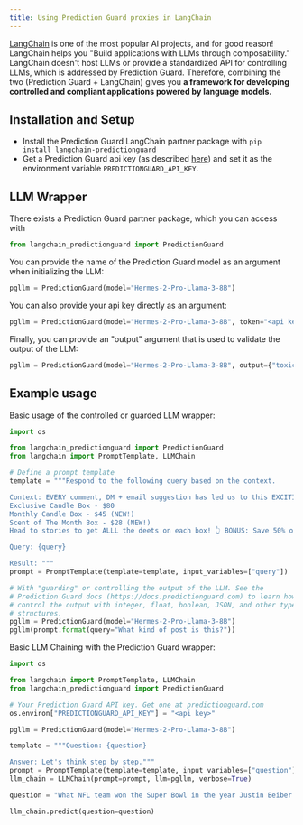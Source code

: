 ```yaml
---
title: Using Prediction Guard proxies in LangChain
---
```


[LangChain](https://github.com/hwchase17/langchain) is one of the most popular AI projects, and for good reason! LangChain
helps you "Build applications with LLMs through composability." LangChain doesn't host LLMs or provide a standardized API for controlling LLMs, which is addressed by Prediction Guard. Therefore, combining the two (Prediction Guard + LangChain) gives you **a framework for developing controlled and compliant applications powered by language models.**

## Installation and Setup
- Install the Prediction Guard LangChain partner package with `pip install langchain-predictionguard`
- Get a Prediction Guard api key (as described [here](https://docs.predictionguard.com/)) and set it as the environment variable `PREDICTIONGUARD_API_KEY`.
## LLM Wrapper

There exists a Prediction Guard partner package, which you can access with
```python
from langchain_predictionguard import PredictionGuard
```

You can provide the name of the Prediction Guard model as an argument when initializing the LLM:
```python
pgllm = PredictionGuard(model="Hermes-2-Pro-Llama-3-8B")
```

You can also provide your api key directly as an argument:
```python
pgllm = PredictionGuard(model="Hermes-2-Pro-Llama-3-8B", token="<api key>")
```

Finally, you can provide an "output" argument that is used to validate the output of the LLM:
```python
pgllm = PredictionGuard(model="Hermes-2-Pro-Llama-3-8B", output={"toxicity": True})
```

## Example usage

Basic usage of the controlled or guarded LLM wrapper:
```python
import os

from langchain_predictionguard import PredictionGuard
from langchain import PromptTemplate, LLMChain

# Define a prompt template
template = """Respond to the following query based on the context.

Context: EVERY comment, DM + email suggestion has led us to this EXCITING announcement! 🎉 We have officially added TWO new candle subscription box options! 📦
Exclusive Candle Box - $80 
Monthly Candle Box - $45 (NEW!)
Scent of The Month Box - $28 (NEW!)
Head to stories to get ALLL the deets on each box! 👆 BONUS: Save 50% on your first box with code 50OFF! 🎉

Query: {query}

Result: """
prompt = PromptTemplate(template=template, input_variables=["query"])

# With "guarding" or controlling the output of the LLM. See the 
# Prediction Guard docs (https://docs.predictionguard.com) to learn how to 
# control the output with integer, float, boolean, JSON, and other types and
# structures.
pgllm = PredictionGuard(model="Hermes-2-Pro-Llama-3-8B")
pgllm(prompt.format(query="What kind of post is this?"))
```

Basic LLM Chaining with the Prediction Guard wrapper:
```python
import os

from langchain import PromptTemplate, LLMChain
from langchain_predictionguard import PredictionGuard

# Your Prediction Guard API key. Get one at predictionguard.com
os.environ["PREDICTIONGUARD_API_KEY"] = "<api key>"

pgllm = PredictionGuard(model="Hermes-2-Pro-Llama-3-8B")

template = """Question: {question}

Answer: Let's think step by step."""
prompt = PromptTemplate(template=template, input_variables=["question"])
llm_chain = LLMChain(prompt=prompt, llm=pgllm, verbose=True)

question = "What NFL team won the Super Bowl in the year Justin Beiber was born?"

llm_chain.predict(question=question)
```
